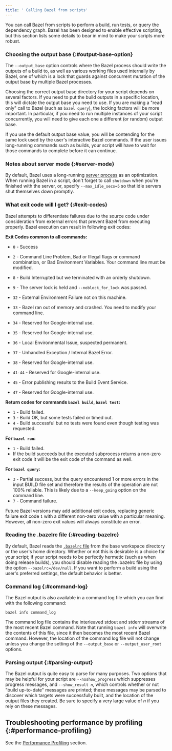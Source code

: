 ```yaml
---
title: ' Calling Bazel from scripts'
---
```


You can call Bazel from scripts to perform a build, run tests, or query
the dependency graph. Bazel has been designed to enable effective scripting, but
this section lists some details to bear in mind to make your scripts more
robust.

### Choosing the output base {:#output-base-option}

The `--output_base` option controls where the Bazel process should write the
outputs of a build to, as well as various working files used internally by
Bazel, one of which is a lock that guards against concurrent mutation of the
output base by multiple Bazel processes.

Choosing the correct output base directory for your script depends on several
factors. If you need to put the build outputs in a specific location, this will
dictate the output base you need to use. If you are making a "read only" call to
Bazel (such as `bazel query`), the locking factors will be more important. In
particular, if you need to run multiple instances of your script concurrently,
you will need to give each one a different (or random) output base.

If you use the default output base value, you will be contending for the same
lock used by the user's interactive Bazel commands. If the user issues
long-running commands such as builds, your script will have to wait for those
commands to complete before it can continue.

### Notes about server mode {:#server-mode}

By default, Bazel uses a long-running [server process](/versions/6.0.0/run/client-server) as an
optimization. When running Bazel in a script, don't forget to call `shutdown`
when you're finished with the server, or, specify `--max_idle_secs=5` so that
idle servers shut themselves down promptly.

### What exit code will I get? {:#exit-codes}

Bazel attempts to differentiate failures due to the source code under
consideration from external errors that prevent Bazel from executing properly.
Bazel execution can result in following exit codes:

**Exit Codes common to all commands:**

-   `0` - Success
-   `2` - Command Line Problem, Bad or Illegal flags or command combination, or
    Bad Environment Variables. Your command line must be modified.
-   `8` - Build Interrupted but we terminated with an orderly shutdown.
-   `9` - The server lock is held and `--noblock_for_lock` was passed.
-   `32` - External Environment Failure not on this machine.

-   `33` - Bazel ran out of memory and crashed. You need to modify your command line.
-   `34` - Reserved for Google-internal use.
-   `35` - Reserved for Google-internal use.
-   `36` - Local Environmental Issue, suspected permanent.
-   `37` - Unhandled Exception / Internal Bazel Error.
-   `38` - Reserved for Google-internal use.
-   `41-44` - Reserved for Google-internal use.
-   `45` - Error publishing results to the Build Event Service.
-   `47` - Reserved for Google-internal use.

**Return codes for commands `bazel build`, `bazel test`:**

-   `1` - Build failed.
-   `3` - Build OK, but some tests failed or timed out.
-   `4` - Build successful but no tests were found even though testing was
    requested.

**For `bazel run`:**

-   `1` - Build failed.
-   If the build succeeds but the executed subprocess returns a non-zero exit
    code it will be the exit code of the command as well.

**For `bazel query`:**

-   `3` - Partial success, but the query encountered 1 or more errors in the
    input BUILD file set and therefore the results of the operation are not 100%
    reliable. This is likely due to a `--keep_going` option on the command line.
-   `7` - Command failure.

Future Bazel versions may add additional exit codes, replacing generic failure
exit code `1` with a different non-zero value with a particular meaning.
However, all non-zero exit values will always constitute an error.

### Reading the .bazelrc file {:#reading-bazelrc}

By default, Bazel reads the [`.bazelrc` file](/versions/6.0.0/run/bazelrc) from the base
workspace directory or the user's home directory. Whether or not this is
desirable is a choice for your script; if your script needs to be perfectly
hermetic (such as when doing release builds), you should disable reading the
.bazelrc file by using the option `--bazelrc=/dev/null`. If you want to perform
a build using the user's preferred settings, the default behavior is better.

### Command log {:#command-log}

The Bazel output is also available in a command log file which you can find with
the following command:

```posix-terminal
bazel info command_log
```

The command log file contains the interleaved stdout and stderr streams of the
most recent Bazel command. Note that running `bazel info` will overwrite the
contents of this file, since it then becomes the most recent Bazel command.
However, the location of the command log file will not change unless you change
the setting of the `--output_base` or `--output_user_root` options.

### Parsing output {:#parsing-output}

The Bazel output is quite easy to parse for many purposes. Two options that may
be helpful for your script are `--noshow_progress` which suppresses progress
messages, and <code>--show_result <var>n</var></code>, which controls whether or
not "build up-to-date" messages are printed; these messages may be parsed to
discover which targets were successfully built, and the location of the output
files they created. Be sure to specify a very large value of _n_ if you rely on
these messages.

## Troubleshooting performance by profiling {:#performance-profiling}

See the [Performance Profiling](/versions/6.0.0/rules/performance#performance-profiling) section.
